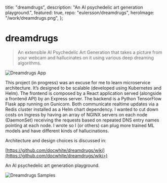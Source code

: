   title: "dreamdrugs",
  description: "An AI psychedelic art generation playground.",
  featured: true,
  repo: "eulersson/dreamdrugs",
  heroImage: "/work/dreamdrugs.png",
};

# dreamdrugs

> An extensible AI Psychedelic Art Generation that takes a picture from your
> webcam and hallucinates on it using various deep dreaming algorithms.

![Dreamdrugs App](/work/dreamdrugs/app.png)

This project (in progress) was an excuse for me to learn microservice
architecture. It’s designed to be scalable (developed using Kubernetes and
Helm). The frontend is composed by a React application served (alongside a
frontend API) by an Express server. The backend is a Python TensorFlow Flask
app running on Gunicorn. Both communicate realtime updates via a Redis cluster
installed as a Helm chart dependency. I wanted to cut down costs on Ingress by
having an array of NGINX servers on each node (DaemonSet) receiving the
requests based on repeated DNS entry names pointing at each node. I wrote so I
(or others) can plug more trained ML models and have different kinds of
hallucinations.

Architecture and design choices is discussed in:

[https://github.com/docwhite/dreamdrugs/wiki](https://github.com/docwhite/dreamdrugs/wiki>)

An AI psychedelic art generation playground.

![Dreamdrugs Samples](/work/dreamdrugs/samples.jpg)
